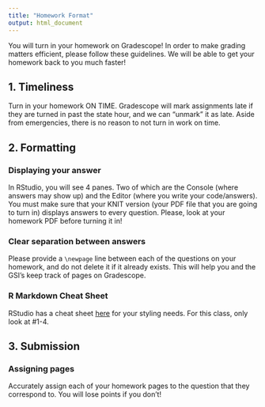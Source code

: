 ```yaml
---
title: "Homework Format"
output: html_document
---
```


You will turn in your homework on Gradescope! In order to make grading matters efficient, please follow these guidelines. We will be able to get your homework back to you much faster!

## 1. Timeliness
Turn in your homework ON TIME. Gradescope will mark assignments late if they are turned in past the state hour, and we can "unmark" it as late. Aside from emergencies, there is no reason to not turn in work on time.

## 2. Formatting

### Displaying your answer
In RStudio, you will see 4 panes. Two of which are the Console (where answers may show up) and the Editor (where you write your code/answers). You must make sure that your KNIT version (your PDF file that you are going to turn in) displays answers to every question. Please, look at your homework PDF before turning it in!

### Clear separation between answers
Please provide a `\newpage` line between each of the questions on your homework, and do not delete it if it already exists. This will help you and the GSI's keep track of pages on Gradescope.

### R Markdown Cheat Sheet
RStudio has a cheat sheet <a href="https://www.rstudio.com/wp-content/uploads/2015/02/rmarkdown-cheatsheet.pdf">here</a> for your styling needs. For this class, only look at #1-4.

## 3. Submission

### Assigning pages
Accurately assign each of your homework pages to the question that they correspond to. You will lose points if you don't!